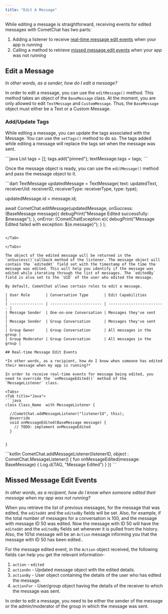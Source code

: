 ```yaml
---
title: "Edit A Message"
---
```




While editing a message is straightforward, receiving events for edited messages with CometChat has two parts:

1. Adding a listener to receive [real-time message edit events](/docs/sdk/flutter/3.0/messaging-edit-message#real-time-message-edit-events) when your app is running
2. Calling a method to retrieve [missed message edit events](/docs/sdk/flutter/3.0/messaging-edit-message#missed-message-edit-events) when your app was not running

## Edit a Message

*In other words, as a sender, how do I edit a message?*

In order to edit a message, you can use the `editMessage()` method. This method takes an object of the `BaseMessage` class. At the moment, you are only allowed to edit `TextMessage` and `CustomMessage`. Thus, the `BaseMessage` object must either be a Text or a Custom Message.

### Add/Update Tags

While editing a message, you can update the tags associated with the Message. You can use the `setTags()` method to do so. The tags added while editing a message will replace the tags set when the message was sent.

<Tabs>
<Tab title="Java">
```java
List<String> tags = [];
tags.add("pinned");
textMessage.tags = tags;
```

</Tab>

</Tabs>

Once the message object is ready, you can use the `editMessage()` method and pass the message object to it.

<Tabs>
<Tab title="Dart">
```dart
TextMessage updatedMessage = TextMessage(
                          text: updatedText,
                          receiverUid: receiverID,
                          receiverType: receiverType,
                          type: type);

updatedMessage.id = message.id;

await CometChat.editMessage(updatedMessage, 
	onSuccess: (BaseMessage message){
		debugPrint("Message Edited successfully: $message");
	}, onError: (CometChatException e){
		debugPrint("Message Edited failed with exception: ${e.message}");
	}
);
```

</Tab>

</Tabs>

The object of the edited message will be returned in the `onSuccess()`callback method of the listener. The message object will contain the `editedAt` field set with the timestamp of the time the message was edited. This will help you identify if the message was edited while iterating through the list of messages. The `editedBy` field is also set to the `UID` of the user who edited the message.

By default, CometChat allows certain roles to edit a message.

| User Role       | Conversation Type       | Edit Capabilities         |
| --------------- | ----------------------- | ------------------------- |
| Message Sender  | One-on-one Conversation | Messages they've sent     |
| Message Sender  | Group Conversation      | Messages they've sent     |
| Group Owner     | Group Conversation      | All messages in the group |
| Group Moderator | Group Conversation      | All messages in the group |

## Real-time Message Edit Events

*In other words, as a recipient, how do I know when someone has edited their message when my app is running?*

In order to receive real-time events for message being edited, you need to override the `onMessageEdited()` method of the `MessageListener` class.

<Tabs>
<Tab title="Java">
```java
class Class_Name  with MessageListener {

  //CometChat.addMessageListener("listenerId", this);
  @override
  void onMessageEdited(BaseMessage message) {
    // TODO: implement onMessageEdited
  }

  
}
```

</Tab>

<Tab title="Kotlin">
```kotlin
CometChat.addMessageListener(listenerID, object : CometChat.MessageListener() {
      fun onMessageEdited(message: BaseMessage) {
                Log.d(TAG, "Message Edited")
            }
     })
```

</Tab>

</Tabs>

## Missed Message Edit Events

*In other words, as a recipient, how do I know when someone edited their message when my app was not running?*

When you retrieve the list of previous messages, for the message that was edited, the `editedAt` and the `editedBy` fields will be set. Also, for example, if the total number of messages for a conversation is 100, and the message with message ID 50 was edited. Now the message with ID 50 will have the `editedAt` and the `editedBy` fields set whenever it is pulled from the history. Also, the 101st message will be an `Action` message informing you that the message with ID 50 has been edited..

For the message edited event, in the `Action` object received, the following fields can help you get the relevant information-

1. `action` - `edited`
2. `actionOn` - Updated message object with the edited details.
3. `actionBy` - User object containing the details of the user who has edited the message.
4. `actionFor` - User/group object having the details of the receiver to which the message was sent.

<Note>

In order to edit a message, you need to be either the sender of the message or the admin/moderator of the group in which the message was sent.

</Note>
